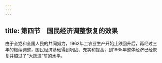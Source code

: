 ```yaml
---
---
---
```

title: 第四节　国民经济调整恢复的效果
---




由于全党和全国人民的共同努力，1962年工农业生产开始止跌回升后，再经过三年的继续调整，国民经济基础得到巩固、充实和提高，到1965年整体经济已经恢复并超过了“大跃进”前的水平。